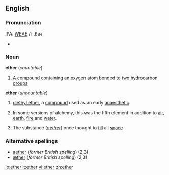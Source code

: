{{see|Ether}}
==English==
===Pronunciation===
IPA: [[WEAE]] /ˈiː.θɚ/
*{{audio|en-us-ether.ogg|Audio (US)}}

===Noun===
{{wikipedia}}
'''ether''' (''countable'')
#{{chemistry}} A [[compound]] containing an [[oxygen]] atom bonded to two [[hydrocarbon]] [[group]]s
'''ether''' (''uncountable'')
#{{chemistry}} [[diethyl ether]], a [[compound]] used as an early [[anaesthetic]].
#{{alchemy}} In some versions of alchemy, this was the fifth element in addition to [[air]], [[earth]], [[fire]] and [[water]].
#The substance (''[[aether]]'') once thought to [[fill]] all [[space]]

===Alternative spellings===
*[[aether]] (''former British spelling'') (2,3)
*[[æther]] (''former British spelling'') (2,3)

[[io:ether]]
[[it:ether]]
[[vi:ether]]
[[zh:ether]]